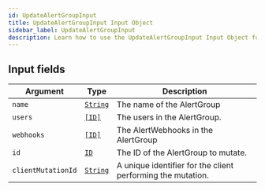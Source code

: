 ```yaml
---
id: UpdateAlertGroupInput
title: UpdateAlertGroupInput Input Object
sidebar_label: UpdateAlertGroupInput
description: Learn how to use the UpdateAlertGroupInput Input Object for 's API.
---
```


## Input fields

| Argument           | Type                                     | Description                                                 |
| ------------------ | ---------------------------------------- | ----------------------------------------------------------- |
| `name`             | [`String`](api/schema/scalar/String.mdx) | The name of the AlertGroup                                  |
| `users`            | [`[ID]`](api/schema/scalar/ID.mdx)       | The users in the AlertGroup.                                |
| `webhooks`         | [`[ID]`](api/schema/scalar/ID.mdx)       | The AlertWebhooks in the AlertGroup                         |
| `id`               | [`ID`](api/schema/scalar/ID.mdx)         | The ID of the AlertGroup to mutate.                         |
| `clientMutationId` | [`String`](api/schema/scalar/String.mdx) | A unique identifier for the client performing the mutation. |
